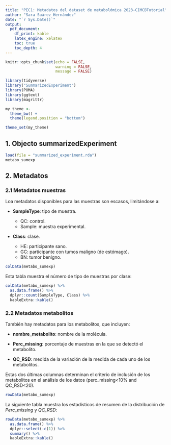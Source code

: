 ```yaml
---
title: "PEC1: Metadatos del dataset de metabolómica 2023-CIMCBTutorial"
author: "Sara Suárez Hernández"
date: "`r Sys.Date()`"
output: 
  pdf_document:
    df_print: kable
    latex_engine: xelatex
    toc: true
    toc_depth: 4
---
```



```r
knitr::opts_chunk$set(echo = FALSE, 
                      warning = FALSE,
                      message = FALSE)

library(tidyverse)
library("SummarizedExperiment")
library(POMA)
library(ggtext)
library(magrittr)

my_theme <- 
  theme_bw() +
  theme(legend.position = "bottom")

theme_set(my_theme)
```

## 1. Objecto summarizedExperiment

```r
load(file = "summarized_experiment.rda")
metabo_sumexp
```

## 2. Metadatos

### 2.1 Metadatos muestras

Loa metadatos disponibles para las muestras son escasos, limitándose a:

* **SampleType**: tipo de muestra. 

  + QC: control.
  + Sample: muestra experimental.

* **Class**: clase. 

  + HE: participante sano.
  + GC: participante con tumos maligno (de estómago).
  + BN: tumor benigno.

```r
colData(metabo_sumexp)
```

Esta tabla muestra el número de tipo de muestras por clase:

```r
colData(metabo_sumexp) %>% 
  as.data.frame() %>% 
  dplyr::count(SampleType, Class) %>% 
  kableExtra::kable()
```

### 2.2 Metadatos metabolitos

También hay metadatos para los metabolitos, que incluyen:

* **nombre_metabolito**: nombre de la molécula.

* **Perc_missing**: porcentaje de muestras en la que se detectó el metabolito. 

* **QC_RSD**: medida de la variación de la medida de cada uno de los metabolitos.

Estas dos últimas columnas determinan el criterio de inclusión de los metabolitos en el análisis de los datos (perc_missing<10% and QC_RSD<20).

```r
rowData(metabo_sumexp)
```

La siguiente tabla muestra los estadísticos de resumen de la distribución de *Perc_missing* y *QC_RSD*:

```r
rowData(metabo_sumexp) %>% 
  as.data.frame() %>% 
  dplyr::select(-c(1)) %>% 
  summary() %>% 
  kableExtra::kable()
```

